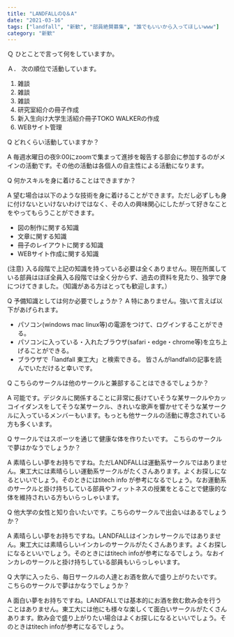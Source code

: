 ---
title: "LANDFALLのQ＆A"
date: "2021-03-16"
tags: ["landfall", "新歓", "部員絶賛募集", "誰でもいいから入ってほしいwww"]
category: "新歓"
---

Ｑ
ひとことで言って何をしていますか。

Ａ．
次の順位で活動しています。
 
1. 雑談
2. 雑談
3. 雑談
4. 研究室紹介の冊子作成
5. 新入生向け大学生活紹介冊子TOKO WALKERの作成
6. WEBサイト管理
 
Q
どれくらい活動していますか？

A
毎週水曜日の夜9:00にzoomで集まって進捗を報告する部会に参加するのがメインの活動です。その他の活動は各個人の自主性による活動になります。

Q
何かスキルを身に着けることはできますか？

A
望む場合は以下のような技術を身に着けることができます。ただし必ずしも身に付けないといけないわけではなく、その人の興味関心にしたがって好きなことをやってもらうことができます。

- 図の制作に関する知識
- 文章に関する知識
- 冊子のレイアウトに関する知識
- WEBサイト作成に関する知識

(注意) 入る段階で上記の知識を持っている必要は全くありません。現在所属している部員はほぼ全員入る段階では全く分からず、過去の資料を見たり、独学で身につけてきました。（知識がある方はとっても歓迎します。）

Q
予備知識としては何か必要でしょうか？
A
特にありません。強いて言えば以下があげられます。
- パソコン(windows mac linux等)の電源をつけて、ログインすることができる。
- パソコンに入っている・入れたブラウザ(safari・edge・chrome等)を立ち上げることができる。
- ブラウザで「landfall 東工大」と検索できる。
皆さんがlandfallの記事を読んでいただけると幸いです。

Q
こちらのサークルは他のサークルと兼部することはできるでしょうか？

A
可能です。デジタルに関係することに非常に長けていそうな某サークルやカッコイイダンスをしてそうな某サークル、きれいな歌声を響かせてそうな某サークルに入っているメンバーもいます。もっとも他サークルの活動に専念されている方も多くいます。

Q
サークルではスポーツを通じて健康な体を作りたいです。
こちらのサークルで夢はかなうでしょうか？

A
素晴らしい夢をお持ちですね。ただLANDFALLは運動系サークルではありません。東工大には素晴らしい運動系サークルがたくさんあります。よくお探しになるといいでしょう。そのときにはtitech info が参考になるでしょう。なお運動系のサークルと掛け持ちしている部員やフィットネスの授業をとることで健康的な体を維持されいる方もいらっしゃいます。


Q
他大学の女性と知り合いたいです。こちらのサークルで出会いはあるでしょうか？

A
素晴らしい夢をお持ちですね。LANDFALLはインカレサークルではありません。東工大には素晴らしいインカレのサークルがたくさんあります。よくお探しになるといいでしょう。そのときにはtitech infoが参考になるでしょう。なおインカレのサークルと掛け持ちしている部員もいらっしゃいます。


Q
大学に入ったら、毎日サークルの人達とお酒を飲んで盛り上がりたいです。
こちらのサークルで夢はかなうでしょうか？

A
面白い夢をお持ちですね。LANDFALLでは基本的にお酒を飲む飲み会を行うことはありません。東工大には他にも様々な楽しくて面白いサークルがたくさんあります。飲み会で盛り上がりたい場合はよくお探しになるといいでしょう。そのときはtitech infoが参考になるでしょう。



